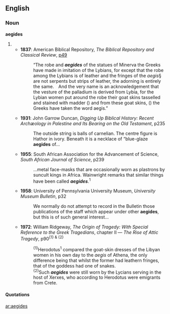 ==English==

===Noun===
'''aegides''' {{p}}

# {{plural of|[[aegis#English|aegis]]}}
#* '''1837''': American Biblical Repository, ''The Biblical Repository and Classical Review'', [http://www.google.co.uk/books?id=L5I3AAAAMAAJ&pg=RA1-PA49&dq=aegides p49]
#*: “The robe and '''''aegides''''' of the statues of Minerva the Greeks have made in imitation of the Lybians, for except that the robe among the Lybians is of leather and the fringes of the ''aegis''§ are not serpents but strips of leather, the adorning is entirely the same. And the very name is an acknowledgement that the vesture of the palladium is derived from Lybia, for the Lybian women put around the robe their goat skins tasselled and stained with madder ({{polytonic|ἐρευθεδάνω}}) and from these goat skins, ({{polytonic|ἐχ δὲ τῶν αἰγἑων τουτἑων}}) the Greeks have taken the word aegis.”
#* '''1931''': John Garrow Duncan, ''Digging Up Biblical History: Recent Archæology in Palestine and Its Bearing on the Old Testament'', p235
#*: The outside string is balls of carnelian. The centre figure is Hathor in ivory. Beneath it is a necklace of “blue-glaze '''aegides''' of…
#* '''1955''': South African Association for the Advancement of Science, ''South African Journal of Science'', p239
#*: …metal face-masks that are occasionally worn as plastrons by suncult kings in Africa. Wainwright remarks that similar things have been called '''''aegides'''''.<sup>1</sup>
#* '''1958''': University of Pennsylvania University Museum, ''University Museum Bulletin'', p32
#*: We normally do not attempt to record in the Bulletin those publications of the staff which appear under other '''aegides''', but this is of such general interest…
#* '''1972''': William Ridgeway, ''The Origin of Tragedy: With Special Reference to the Greek Tragedians'', chapter Ⅱ — ''The Rise of Attic Tragedy'', p90<sup>{1} & {2}</sup>
#*: <sup>{1}</sup>Herodotus<sup>1</sup> compared the goat-skin dresses {{i|<b>aegides</b>}} of the Libyan women in his own day to the ''aegis'' of Athena, the only difference being that whilst the former had leathern fringes, that of the goddess had one of snakes.
#*: <sup>{2}</sup>Such '''''aegides''''' were still worn by the Lycians serving in the host of Xerxes, who according to Herodotus were emigrants from Crete.

====Quotations====
{{seeCites}}

[[ar:aegides]]